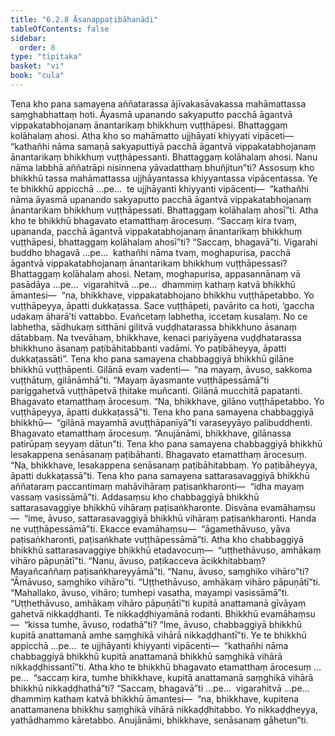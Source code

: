 ```yaml
---
title: "6.2.8 Āsanappaṭibāhanādi"
tableOfContents: false
sidebar:
  order: 8
type: "tipitaka"
basket: "vi"
book: "cula"
---
```



<DynamicBreadcrumb />

<Division number="316" book="cula">

<Paragraph number="1359" book="cula">
Tena kho pana samayena aññatarassa ājīvakasāvakassa mahāmattassa saṃghabhattaṃ hoti. Āyasmā upanando sakyaputto pacchā āgantvā vippakatabhojanaṃ ānantarikaṃ bhikkhuṃ vuṭṭhāpesi. Bhattaggaṃ kolāhalaṃ ahosi. Atha kho so mahāmatto ujjhāyati khiyyati vipāceti—  “kathañhi nāma samaṇā sakyaputtiyā pacchā āgantvā vippakatabhojanaṃ ānantarikaṃ bhikkhuṃ vuṭṭhāpessanti. Bhattaggaṃ kolāhalaṃ ahosi. Nanu nāma labbhā aññatrāpi nisinnena yāvadatthaṃ bhuñjitun”ti?
</Paragraph>

<Paragraph number="1360" book="cula">
Assosuṃ kho bhikkhū tassa mahāmattassa ujjhāyantassa khiyyantassa vipācentassa. Ye te bhikkhū appicchā …pe…  te ujjhāyanti khiyyanti vipācenti—  “kathañhi nāma āyasmā upanando sakyaputto pacchā āgantvā vippakatabhojanaṃ ānantarikaṃ bhikkhuṃ vuṭṭhāpessati. Bhattaggaṃ kolāhalaṃ ahosī”ti. Atha kho te bhikkhū bhagavato etamatthaṃ ārocesuṃ. “Saccaṃ kira tvaṃ, upananda, pacchā āgantvā vippakatabhojanaṃ ānantarikaṃ bhikkhuṃ vuṭṭhāpesi, bhattaggaṃ kolāhalaṃ ahosī”ti? “Saccaṃ, bhagavā”ti. Vigarahi buddho bhagavā …pe…  kathañhi nāma tvaṃ, moghapurisa, pacchā āgantvā vippakatabhojanaṃ ānantarikaṃ bhikkhuṃ vuṭṭhāpessasi? Bhattaggaṃ kolāhalaṃ ahosi. Netaṃ, moghapurisa, appasannānaṃ vā pasādāya …pe…  vigarahitvā …pe…  dhammiṃ kathaṃ katvā bhikkhū āmantesi—  “na, bhikkhave, vippakatabhojano bhikkhu vuṭṭhāpetabbo. Yo vuṭṭhāpeyya, āpatti dukkaṭassa. Sace vuṭṭhāpeti, pavārito ca hoti, ‘gaccha udakaṃ āharā’ti vattabbo. Evañcetaṃ labhetha, iccetaṃ kusalaṃ. No ce labhetha, sādhukaṃ sitthāni gilitvā vuḍḍhatarassa bhikkhuno āsanaṃ dātabbaṃ. Na tvevāhaṃ, bhikkhave, kenaci pariyāyena vuḍḍhatarassa bhikkhuno āsanaṃ paṭibāhitabbanti vadāmi. Yo paṭibāheyya, āpatti dukkaṭassāti”.
</Paragraph>

<Paragraph number="1361" book="cula">
Tena kho pana samayena chabbaggiyā bhikkhū gilāne bhikkhū vuṭṭhāpenti. Gilānā evaṃ vadenti—  “na mayaṃ, āvuso, sakkoma vuṭṭhātuṃ, gilānāmhā”ti. “Mayaṃ āyasmante vuṭṭhāpessāmā”ti pariggahetvā vuṭṭhāpetvā ṭhitake muñcanti. Gilānā mucchitā papatanti. Bhagavato etamatthaṃ ārocesuṃ. “Na, bhikkhave, gilāno vuṭṭhāpetabbo. Yo vuṭṭhāpeyya, āpatti dukkaṭassā”ti.
</Paragraph>

<Paragraph number="1362" book="cula">
Tena kho pana samayena chabbaggiyā bhikkhū—  “gilānā mayamhā avuṭṭhāpanīyā”ti varaseyyāyo palibuddhenti. Bhagavato etamatthaṃ ārocesuṃ. “Anujānāmi, bhikkhave, gilānassa patirūpaṃ seyyaṃ dātun”ti.
</Paragraph>

<Paragraph number="1363" book="cula">
Tena kho pana samayena chabbaggiyā bhikkhū lesakappena senāsanaṃ paṭibāhanti. Bhagavato etamatthaṃ ārocesuṃ. “Na, bhikkhave, lesakappena senāsanaṃ paṭibāhitabbaṃ. Yo paṭibāheyya, āpatti dukkaṭassā”ti.
</Paragraph>

<Paragraph number="1364" book="cula">
Tena kho pana samayena sattarasavaggiyā bhikkhū aññataraṃ paccantimaṃ mahāvihāraṃ paṭisaṅkharonti—  “idha mayaṃ vassaṃ vasissāmā”ti. Addasaṃsu kho chabbaggiyā bhikkhū sattarasavaggiye bhikkhū vihāraṃ paṭisaṅkharonte. Disvāna evamāhaṃsu—  “ime, āvuso, sattarasavaggiyā bhikkhū vihāraṃ paṭisaṅkharonti. Handa ne vuṭṭhāpessāmā”ti. Ekacce evamāhaṃsu—  “āgamethāvuso, yāva paṭisaṅkharonti, paṭisaṅkhate vuṭṭhāpessāmā”ti. Atha kho chabbaggiyā bhikkhū sattarasavaggiye bhikkhū etadavocuṃ—  “uṭṭhethāvuso, amhākaṃ vihāro pāpuṇātī”ti. “Nanu, āvuso, paṭikacceva ācikkhitabbaṃ? Mayañcaññaṃ paṭisaṅkhareyyāmā”ti. “Nanu, āvuso, saṃghiko vihāro”ti? “Āmāvuso, saṃghiko vihāro”ti. “Uṭṭhethāvuso, amhākaṃ vihāro pāpuṇātī”ti. “Mahallako, āvuso, vihāro; tumhepi vasatha, mayampi vasissāmā”ti. “Uṭṭhethāvuso, amhākaṃ vihāro pāpuṇātī”ti kupitā anattamanā gīvāyaṃ gahetvā nikkaḍḍhanti. Te nikkaḍḍhiyamānā rodanti. Bhikkhū evamāhaṃsu—  “kissa tumhe, āvuso, rodathā”ti? “Ime, āvuso, chabbaggiyā bhikkhū kupitā anattamanā amhe saṃghikā vihārā nikkaḍḍhantī”ti.
</Paragraph>

<Paragraph number="1365" book="cula">
Ye te bhikkhū appicchā …pe…  te ujjhāyanti khiyyanti vipācenti—  “kathañhi nāma chabbaggiyā bhikkhū kupitā anattamanā bhikkhū saṃghikā vihārā nikkaḍḍhissantī”ti. Atha kho te bhikkhū bhagavato etamatthaṃ ārocesuṃ …pe…  “saccaṃ kira, tumhe bhikkhave, kupitā anattamanā saṃghikā vihārā bhikkhū nikkaḍḍhathā”ti? “Saccaṃ, bhagavā”ti …pe…  vigarahitvā …pe…  dhammiṃ kathaṃ katvā bhikkhū āmantesi—  “na, bhikkhave, kupitena anattamanena bhikkhu saṃghikā vihārā nikkaḍḍhitabbo. Yo nikkaḍḍheyya, yathādhammo kāretabbo. Anujānāmi, bhikkhave, senāsanaṃ gāhetun”ti.
</Paragraph>
</Division>